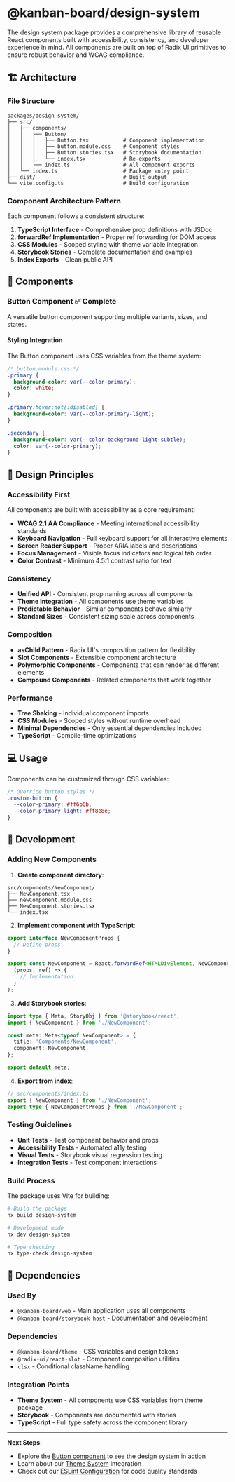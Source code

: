 
<Meta title="Packages/Design System" />

# @kanban-board/design-system

The design system package provides a comprehensive library of reusable React components built with accessibility, consistency, and developer experience in mind. All components are built on top of Radix UI primitives to ensure robust behavior and WCAG compliance.

## 🏗️ Architecture

### **File Structure**

```
packages/design-system/
├── src/
│   ├── components/
│   │   ├── Button/
│   │   │   ├── Button.tsx           # Component implementation
│   │   │   ├── button.module.css    # Component styles
│   │   │   ├── Button.stories.tsx   # Storybook documentation
│   │   │   └── index.tsx            # Re-exports
│   │   └── index.ts                 # All component exports
│   └── index.ts                     # Package entry point
├── dist/                            # Built output
└── vite.config.ts                   # Build configuration
```

### **Component Architecture Pattern**

Each component follows a consistent structure:

1. **TypeScript Interface** - Comprehensive prop definitions with JSDoc
2. **forwardRef Implementation** - Proper ref forwarding for DOM access
3. **CSS Modules** - Scoped styling with theme variable integration
4. **Storybook Stories** - Complete documentation and examples
5. **Index Exports** - Clean public API

## 🧩 Components

### **Button Component** ✅ Complete

A versatile button component supporting multiple variants, sizes, and states.

#### **Styling Integration**

The Button component uses CSS variables from the theme system:

```css
/* button.module.css */
.primary {
  background-color: var(--color-primary);
  color: white;
}

.primary:hover:not(:disabled) {
  background-color: var(--color-primary-light);
}

.secondary {
  background-color: var(--color-background-light-subtle);
  color: var(--color-primary);
}
```

## 🎨 Design Principles

### **Accessibility First**

All components are built with accessibility as a core requirement:

- **WCAG 2.1 AA Compliance** - Meeting international accessibility standards
- **Keyboard Navigation** - Full keyboard support for all interactive elements
- **Screen Reader Support** - Proper ARIA labels and descriptions
- **Focus Management** - Visible focus indicators and logical tab order
- **Color Contrast** - Minimum 4.5:1 contrast ratio for text

### **Consistency**

- **Unified API** - Consistent prop naming across all components
- **Theme Integration** - All components use theme variables
- **Predictable Behavior** - Similar components behave similarly
- **Standard Sizes** - Consistent sizing scale across components

### **Composition**

- **asChild Pattern** - Radix UI's composition pattern for flexibility
- **Slot Components** - Extensible component architecture
- **Polymorphic Components** - Components that can render as different elements
- **Compound Components** - Related components that work together

### **Performance**

- **Tree Shaking** - Individual component imports
- **CSS Modules** - Scoped styles without runtime overhead
- **Minimal Dependencies** - Only essential dependencies included
- **TypeScript** - Compile-time optimizations

## 💻 Usage

Components can be customized through CSS variables:

```css
/* Override button styles */
.custom-button {
  --color-primary: #ff6b6b;
  --color-primary-light: #ff8e8e;
}
```

## 🔧 Development

### **Adding New Components**

1. **Create component directory**:

```
src/components/NewComponent/
├── NewComponent.tsx
├── newComponent.module.css
├── NewComponent.stories.tsx
└── index.tsx
```

2. **Implement component with TypeScript**:

```typescript
export interface NewComponentProps {
  // Define props
}

export const NewComponent = React.forwardRef<HTMLDivElement, NewComponentProps>(
  (props, ref) => {
    // Implementation
  }
);
```

3. **Add Storybook stories**:

```typescript
import type { Meta, StoryObj } from '@storybook/react';
import { NewComponent } from './NewComponent';

const meta: Meta<typeof NewComponent> = {
  title: 'Components/NewComponent',
  component: NewComponent,
};

export default meta;
```

4. **Export from index**:

```typescript
// src/components/index.ts
export { NewComponent } from './NewComponent';
export type { NewComponentProps } from './NewComponent';
```

### **Testing Guidelines**

- **Unit Tests** - Test component behavior and props
- **Accessibility Tests** - Automated a11y testing
- **Visual Tests** - Storybook visual regression testing
- **Integration Tests** - Test component interactions

### **Build Process**

The package uses Vite for building:

```bash
# Build the package
nx build design-system

# Development mode
nx dev design-system

# Type checking
nx type-check design-system
```

## 🔗 Dependencies

### **Used By**

- `@kanban-board/web` - Main application uses all components
- `@kanban-board/storybook-host` - Documentation and development

### **Dependencies**

- `@kanban-board/theme` - CSS variables and design tokens
- `@radix-ui/react-slot` - Component composition utilities
- `clsx` - Conditional className handling

### **Integration Points**

- **Theme System** - All components use CSS variables from theme package
- **Storybook** - Components are documented with stories
- **TypeScript** - Full type safety across the component library

---

**Next Steps**:

- Explore the [Button component](?path=/docs/components-button--docs) to see the design system in action
- Learn about our [Theme System](?path=/docs/packages-theme--docs) integration
- Check out our [ESLint Configuration](?path=/docs/packages-eslint-config--docs) for code quality standards
